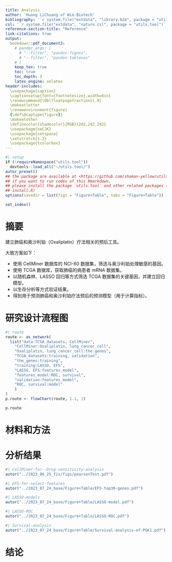 ```yaml
---
title: Analysis
author: 'Huang LiChuang of Wie-Biotech'
bibliography: '`r system.file("extdata", "library.bib", package = "utils.tool")`'
csl: '`r system.file("extdata", "nature.csl", package = "utils.tool")`'
reference-section-title: "Reference"
link-citations: true
output:
  bookdown::pdf_document2:
    # pandoc_args: [
      # "--filter", "pandoc-fignos",
      # "--filter", "pandoc-tablenos"
    # ]
    keep_tex: true
    toc: true
    toc_depth: 3
    latex_engine: xelatex
header-includes:
  \usepackage{caption}
  \captionsetup{font={footnotesize},width=6in}
  \renewcommand{\dblfloatpagefraction}{.9}
  \makeatletter
  \renewenvironment{figure}
  {\def\@captype{figure}}
  \makeatother
  \definecolor{shadecolor}{RGB}{242,242,242}
  \usepackage{xeCJK}
  \usepackage{setspace}
  \setstretch{1.3} 
  \usepackage{tcolorbox}
---
```



```r
#| setup
if (!requireNamespace("utils.tool"))
  devtools::load_all("~/utils.tool/")
autor_preset()
## the package are available at <https://github.com/shaman-yellow/utils.tool>
## if you want to run codes of this Rmarkdown,
## please install the package `utils.tool` and other related packages (run
## install.R)
options(savedir = list(figs = "Figure+Table", tabs = "Figure+Table"))
```

```r
set_index()
```

# 摘要 {#abstract}

建立肺癌和奥沙利铂（Oxaliplatin）疗法相关的预后工具。

大致方案如下：

- 使用 CellMiner 数据库的 NCI-60 数据集，筛选与奥沙利铂处理敏感的基因。
- 使用 TCGA 数据库，获取肺癌的病患者 mRNA 数据集。
- 以随机森林、LASSO 回归等方式筛选 TCGA 数据集的关键基因，并建立回归模型。
- 以生存分析等方式验证结果。
- 得到用于预测肺癌和奥沙利铂疗法预后的预测模型（用于计算指标）。

# 研究设计流程图 {#route}

```r
#| route
route <- as_network(
  list("data:TCGA_datasets, CellMiner",
    "CellMiner:Oxaliplatin, lung_cancer_cell",
    "Oxaliplatin, lung_cancer_cell:the_genes",
    "TCGA_datasets:training, validation",
    "the_genes:training",
    "training:LASSO, EFS",
    "LASSO, EFS:features_model",
    "features_model:ROC, survival",
    "validation:features_model",
    "ROC, survival:model"
    )
)
p.route <- flowChart(route, 1.1, 1)
```

```r
p.route
```

# 材料和方法 {#methods}

# 分析结果 {#results}

```r
#| CellMiner-for--Drug-sensitivity-analysis
autor("../2023_06_25_fix/figs/pearsonTest.pdf")
```

```r
#| EFS-for-select-features
autor("../2023_07_24_base/Figure+Table/EFS-top30-genes.pdf")
```

```r
#| LASSO-models
autor("../2023_07_24_base/Figure+Table/LASSO-model.pdf")
```

```r
#| LASSO-ROC
autor("../2023_07_24_base/Figure+Table/LASSO-ROC.pdf")
```

```r
#| Survival-analysis
autor("../2023_07_24_base/Figure+Table/Survival-analysis-of-PGK1.pdf")
```

# 结论 {#dis}

